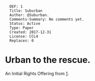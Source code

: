 <pre>
  DEF: 1
  Title: Suburban
  Author: @Suburban.
  Comments-Summary: No comments yet.
  Status: Active
  Type: Paper
  Created: 2017-12-31
  License: CCL4
  Replaces: 0
</pre>

=Urban to the rescue.=
An Initial Rights Offering from [https://github.com/se37301/suburban].

